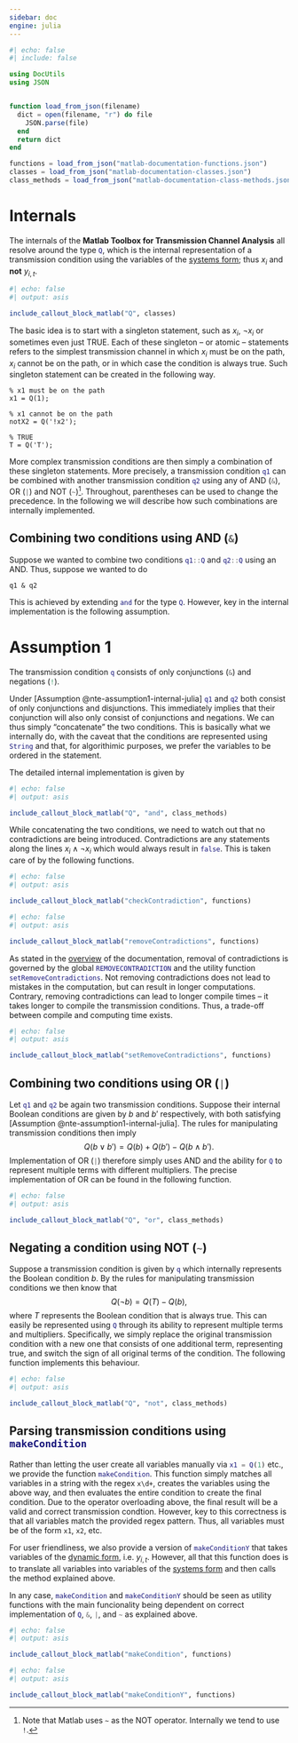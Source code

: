 ```yaml
---
sidebar: doc
engine: julia
---
```


```julia
#| echo: false 
#| include: false 

using DocUtils
using JSON


function load_from_json(filename)
  dict = open(filename, "r") do file 
    JSON.parse(file)
  end
  return dict
end

functions = load_from_json("matlab-documentation-functions.json")
classes = load_from_json("matlab-documentation-classes.json")
class_methods = load_from_json("matlab-documentation-class-methods.json")
```

# Internals

The internals of the **Matlab Toolbox for Transmission Channel Analysis** all resolve around the type `Q`{.matlab}, which is the internal representation of a transmission condition using the variables of the [systems form](/faq/topics/systems-form.qmd); thus $x_i$ and **not** $y_{i,t}$.  


```julia
#| echo: false
#| output: asis

include_callout_block_matlab("Q", classes)
```

The basic idea is to start with a singleton statement, such as $x_i$, $\neg x_i$ or sometimes even just $\text{TRUE}$. Each of these singleton -- or atomic -- statements refers to the simplest transmission channel in which $x_i$ must be on the path, $x_i$ cannot be on the path, or in which case the condition is always true. Such singleton statement can be created in the following way. 

```.matlab
% x1 must be on the path
x1 = Q(1);

% x1 cannot be on the path
notX2 = Q('!x2');

% TRUE
T = Q('T');
```

More complex transmission conditions are then simply a combination of these singleton statements. More precisely, a transmission condition `q1`{.matlab} can be combined with another transmission condition `q2`{.matlab} using any of AND (`&`{.matlab}), OR (`|`{.matlab}) and NOT (`~`{.matlab})[^matlab-not]. Throughout, parentheses can be used to change the precedence. In the following we will describe how such combinations are internally implemented. 

[^matlab-not]: Note that Matlab uses `~` as the NOT operator. Internally we tend to use `!`. 

## Combining two conditions using AND (`&`{.matlab})

Suppose we wanted to combine two conditions `q1::Q`{.matlab} and `q2::Q`{.matlab} using an AND. Thus, suppose we wanted to do

```.matlab
q1 & q2
```

This is achieved by extending `and`{.matlab} for the type `Q`{.matlab}. However, key in the internal implementation is the following assumption. 

::: {#nte-assumption1-internal-julia .callout-note}
# Assumption 1

The transmission condition `q`{.matlab} consists of only conjunctions (`&`{.matlab}) and negations (`!`{.matlab}). 
:::

Under [Assumption @nte-assumption1-internal-julia] `q1`{.matlab} and `q2`{.matlab} both consist of only conjunctions and disjunctions. This immediately implies that their conjunction will also only consist of conjunctions and negations. We can thus simply "concatenate" the two conditions. This is basically what we internally do, with the caveat that the conditions are represented using `String`{.matlab} and that, for algorithimic purposes, we prefer the variables to be ordered in the statement. 

The detailed internal implementation is given by 

```julia
#| echo: false 
#| output: asis

include_callout_block_matlab("Q", "and", class_methods)
```

While concatenating the two conditions, we need to watch out that no contradictions are being introduced. Contradictions are any statements along the lines $x_i \land \neg x_i$ which would always result in `false`{.matlab}. This is taken care of by the following functions. 

```julia
#| echo: false 
#| output: asis

include_callout_block_matlab("checkContradiction", functions)
```

```julia
#| echo: false 
#| output: asis

include_callout_block_matlab("removeContradictions", functions)
```

As stated in the [overview]("./index.qmd") of the documentation, removal of contradictions is governed by the global `REMOVECONTRADICTION`{.matlab} and the utility function `setRemoveContradictions`{.matlab}. Not removing contradictions does not lead to mistakes in the computation, but can result in longer computations. Contrary, removing contradictions can lead to longer compile times -- it takes longer to compile the transmission conditions. Thus, a trade-off between compile and computing time exists. 

```julia
#| echo: false 
#| output: asis

include_callout_block_matlab("setRemoveContradictions", functions)
```

## Combining two conditions using OR (`|`{.matlab})

Let `q1`{.matlab} and `q2`{.matlab} be again two transmission conditions. Suppose their internal Boolean conditions are given by $b$ and $b'$ respectively, with both satisfying [Assumption @nte-assumption1-internal-julia]. The rules for manipulating transmission conditions then imply
$$
Q(b \lor b') = Q(b) + Q(b') - Q(b \land b').
$$
Implementation of OR (`|`{.matlab}) therefore simply uses AND and the ability for `Q`{.matlab} to represent multiple terms with different multipliers. The precise implementation of OR can be found in the following function. 


```julia
#| echo: false 
#| output: asis

include_callout_block_matlab("Q", "or", class_methods)
```

## Negating a condition using NOT (`~`{.matlab})

Suppose a transmission condition is given by `q`{.matlab} which internally represents the Boolean condition $b$. By the rules for manipulating transmission conditions we then know that 
$$
Q(\neg b) = Q(T) - Q(b),
$$
where $T$ represents the Boolean condition that is always true. This can easily be represented using `Q`{.matlab} through its ability to represent multiple terms and multipliers. Specifically, we simply replace the original transmission condition with a new one that consists of one additional term, representing true, and switch the sign of all original terms of the condition. The following function implements this behaviour. 

```julia
#| echo: false 
#| output: asis

include_callout_block_matlab("Q", "not", class_methods)
```

## Parsing transmission conditions using `makeCondition`{.matlab}

Rather than letting the user create all variables manually via `x1 = Q(1)`{.matlab} etc., we provide the function `makeCondition`{.matlab}. This function simply matches all variables in a string with the regex `x\d+`, creates the variables using the above way, and then evaluates the entire condition to create the final condition. Due to the operator overloading above, the final result will be a valid and correct transmission condtion. However, key to this correctness is that all variables match the provided regex pattern. Thus, all variables must be of the form `x1`, `x2`, etc. 

For user friendliness, we also provide a version of `makeConditionY`{.matlab} that takes variables of the [dynamic form](/faq/topics/dynamic-form.qmd), i.e. $y_{i,t}$. However, all that this function does is to translate all variables into variables of the [systems form](/faq/topics/systems-form.qmd) and then calls the method explained above. 

In any case, `makeCondition`{.matlab} and `makeConditionY`{.matlab} should be seen as utility functions with the main funcionality being dependent on correct implementation of `Q`{.matlab}, `&`{.matlab}, `|`{.matlab}, and `~`{.matlab} as explained above. 


```julia
#| echo: false 
#| output: asis

include_callout_block_matlab("makeCondition", functions)
```

```julia
#| echo: false 
#| output: asis

include_callout_block_matlab("makeConditionY", functions)
```
